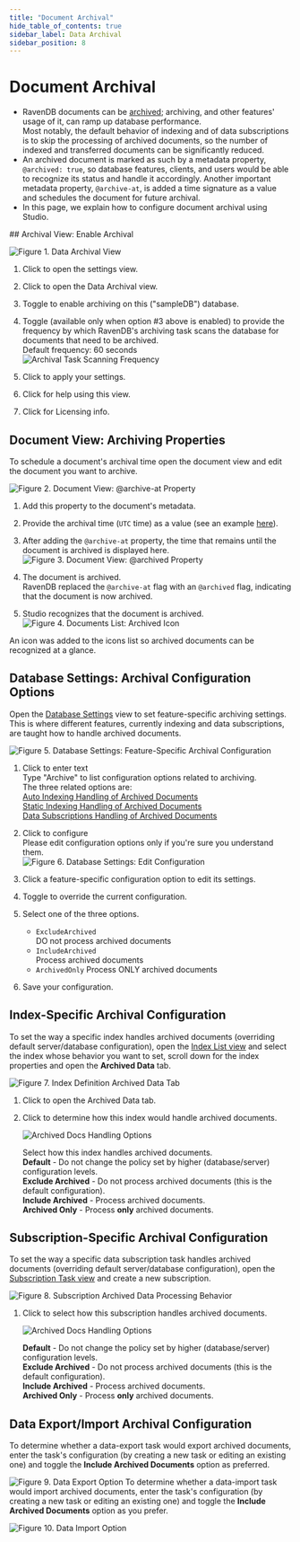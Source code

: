 ```yaml
---
title: "Document Archival"
hide_table_of_contents: true
sidebar_label: Data Archival
sidebar_position: 8
---
```



# Document Archival
<Admonition type="note" title="">

* RavenDB documents can be [archived](../../../server/extensions/archival.mdx); 
  archiving, and other features' usage of it, can ramp up database performance.  
  Most notably, the default behavior of indexing and of data subscriptions is 
  to skip the processing of archived documents, so the number of indexed and 
  transferred documents can be significantly reduced.  
* An archived document is marked as such by a metadata property, `@archived: true`, 
  so database features, clients, and users would be able to recognize its 
  status and handle it accordingly. Another important metadata property, 
  `@archive-at`, is added a time signature as a value and schedules the 
  document for future archival.  
* In this page, we explain how to configure document archival using Studio.  

</Admonition>
## Archival View: Enable Archival

![Figure 1. Data Archival View](./assets/data-archival-01.png)

1. Click to open the settings view.  

2. Click to open the Data Archival view.  

3. Toggle to enable archiving on this ("sampleDB") database.  

4. Toggle (available only when option #3 above is enabled) to provide the frequency 
   by which RavenDB's archiving task scans the database for documents that need to 
   be archived.  
   Default frequency: 60 seconds  
   ![Archival Task Scanning Frequency](./assets/data-archival-02.png)

5. Click to apply your settings.  

6. Click for help using this view.  

7. Click for Licensing info.  



## Document View: Archiving Properties

To schedule a document's archival time open the document view and edit the 
document you want to archive.  

![Figure 2. Document View: @archive-at Property](./assets/data-archival_archive-at-property.png)

1. Add this property to the document's metadata.  
2. Provide the archival time (`UTC` time) as a value (see an example [here](../../../server/extensions/archival.mdx#scheduling-document-archival)).  
3. After adding the `@archive-at` property, the time that remains until the document is archived is displayed here.  
![Figure 3. Document View: @archived Property](./assets/data-archival_archived-property.png)

1. The document is archived.  
   RavenDB replaced the `@archive-at` flag with an `@archived` flag, 
   indicating that the document is now archived.  

2. Studio recognizes that the document is archived.  
![Figure 4. Documents List: Archived Icon](./assets/data-archival_documents-list-archived-icon.png)

An icon was added to the icons list so archived documents can be recognized at a glance.  



## Database Settings: Archival Configuration Options

Open the [Database Settings](../../../studio/database/settings/database-settings.mdx) 
view to set feature-specific archiving settings.  
This is where different features, currently indexing and data subscriptions, 
are taught how to handle archived documents.  

![Figure 5. Database Settings: Feature-Specific Archival Configuration](./assets/data-archival_database-settings-01.png)

1. Click to enter text  
   Type "Archive" to list configuration options related to archiving.  
   The three related options are:  
   [Auto Indexing Handling of Archived Documents](../../../server/extensions/archival.mdx#section)  
   [Static Indexing Handling of Archived Documents](../../../server/extensions/archival.mdx#section-1)  
   [Data Subscriptions Handling of Archived Documents](../../../server/extensions/archival.mdx#section-2)  

2. Click to configure  
   <Admonition type="note" title="">
   Please edit configuration options only if you're sure you understand them.  
   </Admonition>
![Figure 6. Database Settings: Edit Configuration](./assets/data-archival_database-settings-02.png)

1. Click a feature-specific configuration option to edit its settings.  
2. Toggle to override the current configuration.  
3. Select one of the three options.  
    * `ExcludeArchived`  
      DO not process archived documents  
    * `IncludeArchived`  
      Process archived documents  
    * `ArchivedOnly`
      Process ONLY archived documents  
4. Save your configuration.



## Index-Specific Archival Configuration

To set the way a specific index handles archived documents (overriding default 
server/database configuration), open the [Index List view](../../../studio/database/indexes/indexes-list-view.mdx) 
and select the index whose behavior you want to set, scroll down for the index 
properties and open the **Archived Data** tab.  

![Figure 7. Index Definition Archived Data Tab](./assets/data-archival_index-definition-archived-data.png)

1. Click to open the Archived Data tab.  
2. Click to determine how this index would handle archived documents.  
   
      ![Archived Docs Handling Options](./assets/data-archival_archived-docs-handling-options.png)

      Select how this index handles archived documents.  
      **Default** - Do not change the policy set by higher (database/server) configuration levels.  
      **Exclude Archived** - Do not process archived documents (this is the default configuration).  
      **Include Archived** - Process archived documents.  
      **Archived Only** - Process **only** archived documents.  



## Subscription-Specific Archival Configuration

To set the way a specific data subscription task handles archived documents (overriding default 
server/database configuration), open the [Subscription Task view](../../../studio/database/indexes/indexes-list-view.mdx) 
and create a new subscription.  

![Figure 8. Subscription Archived Data Processing Behavior](./assets/data-archival_data-subscription-definition-archived-data.png)

1. Click to select how this subscription handles archived documents.  
   
      ![Archived Docs Handling Options](./assets/data-archival_archived-docs-handling-options.png)

      **Default** - Do not change the policy set by higher (database/server) configuration levels.  
      **Exclude Archived** - Do not process archived documents (this is the default configuration).  
      **Include Archived** - Process archived documents.  
      **Archived Only** - Process **only** archived documents.  



## Data Export/Import Archival Configuration

To determine whether a data-export task would export archived documents, 
enter the task's configuration (by creating a new task or editing an existing 
one) and toggle the **Include Archived Documents** option as preferred.  

![Figure 9. Data Export Option](./assets/data-archival_export-task-option.png)
To determine whether a data-import task would import archived documents, 
enter the task's configuration (by creating a new task or editing an existing 
one) and toggle the **Include Archived Documents** option as you prefer.  

![Figure 10. Data Import Option](./assets/data-archival_import-task-option.png)




